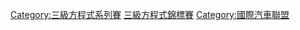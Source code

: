 [[Category:三級方程式系列賽|Category:三級方程式系列賽]]
[[Category:歐洲賽車系列賽|三級方程式錦標賽]]
[[Category:國際汽車聯盟|Category:國際汽車聯盟]]